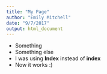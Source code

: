 ```yaml
---
title: "My Page"
author: "Emily Mitchell"
date: "9/7/2017"
output: html_document
---
```


* Something
* Something else
* I was using **Index** instead of **index**
* Now it works :)